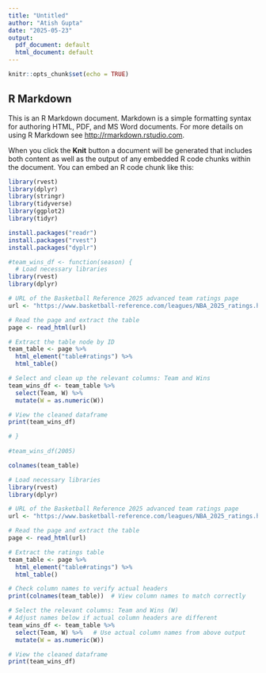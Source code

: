 ```yaml
---
title: "Untitled"
author: "Atish Gupta"
date: "2025-05-23"
output:
  pdf_document: default
  html_document: default
---
```


```r
knitr::opts_chunk$set(echo = TRUE)
```

## R Markdown

This is an R Markdown document. Markdown is a simple formatting syntax for authoring HTML, PDF, and MS Word documents. For more details on using R Markdown see <http://rmarkdown.rstudio.com>.

When you click the **Knit** button a document will be generated that includes both content as well as the output of any embedded R code chunks within the document. You can embed an R code chunk like this:

```r
library(rvest)
library(dplyr)
library(stringr)
library(tidyverse)
library(ggplot2)
library(tidyr)
```

```r
install.packages("readr")
install.packages("rvest")
install.packages("dyplr")
```


```r
#team_wins_df <- function(season) {
  # Load necessary libraries
library(rvest)
library(dplyr)

# URL of the Basketball Reference 2025 advanced team ratings page
url <- "https://www.basketball-reference.com/leagues/NBA_2025_ratings.html"

# Read the page and extract the table
page <- read_html(url)

# Extract the table node by ID
team_table <- page %>%
  html_element("table#ratings") %>%
  html_table()

# Select and clean up the relevant columns: Team and Wins
team_wins_df <- team_table %>%
  select(Team, W) %>%
  mutate(W = as.numeric(W))

# View the cleaned dataframe
print(team_wins_df)

# }
  
#team_wins_df(2005)

```

```r
colnames(team_table)

```
```r
# Load necessary libraries
library(rvest)
library(dplyr)

# URL of the Basketball Reference 2025 advanced team ratings page
url <- "https://www.basketball-reference.com/leagues/NBA_2025_ratings.html"

# Read the page and extract the table
page <- read_html(url)

# Extract the ratings table
team_table <- page %>%
  html_element("table#ratings") %>%
  html_table()

# Check column names to verify actual headers
print(colnames(team_table))  # View column names to match correctly

# Select the relevant columns: Team and Wins (W)
# Adjust names below if actual column headers are different
team_wins_df <- team_table %>%
  select(Team, W) %>%   # Use actual column names from above output
  mutate(W = as.numeric(W))

# View the cleaned dataframe
print(team_wins_df)

```

